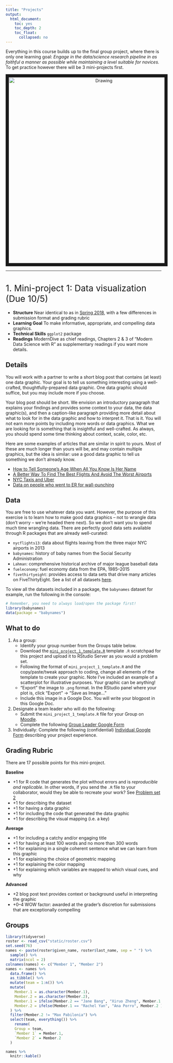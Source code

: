 ```yaml
---
title: "Projects"
output:
  html_document:
    toc: yes
    toc_depth: 2
    toc_float:
      collapsed: no
---
```


<style>
h1{font-weight: 400;}
</style>

Everything in this course builds up to the final group project, where there is
only one learning goal: *Engage in the data/science research pipeline in as
faithful a manner as possible while maintaining a level suitable for novices.* To get practice however there will be 3 mini-projects first.

<center>
<img src="static/images/pipeline.png" alt="Drawing" style="width: 600px;" border="10"/>
</center>





***

# 1. Mini-project 1: Data visualization (Due 10/5) {#miniproj1}


* **Structure** Near identical to as in [Spring 2018](https://beanumber.github.io/sds192/mod_viz.html){target="_blank"}, with a few differences in submission format and grading rubric
* **Learning Goal** To make informative, appropriate, and compelling data graphics.
* **Technical Skills** `ggplot2` package
* **Readings**  ModernDive as chief readings, Chapters 2 & 3 of "Modern Data Science with R" as supplementary readings if you want more details.

## Details

You will work with a partner to write a short blog post that contains (at least) one data graphic. Your goal is to tell us something interesting using a well-crafted, thoughtfully-prepared data graphic. One data graphic should suffice, but you may include more if you choose.

Your blog post should be short. We envision an introductory paragraph that explains your findings and provides some context to your data, the data graphic(s), and then a caption-like paragraph providing more detail about what to look for in the data graphic and how to interpret it. That is it. You will not earn more points by including more words or data graphics. What we are looking for is something that is insightful and well-crafted. As always, you should spend some time thinking about context, scale, color, etc.

Here are some examples of articles that are similar in spirit to yours. Most of these are much longer than yours will be, and may contain multiple graphics, but the idea is similar: use a good data graphic to tell us something we don’t already know.

* [How to Tell Someone’s Age When All You Know Is Her Name](https://fivethirtyeight.com/features/how-to-tell-someones-age-when-all-you-know-is-her-name/){target="_blank"}
* [A Better Way To Find The Best Flights And Avoid The Worst Airports](https://fivethirtyeight.com/features/fastest-airlines-fastest-airports/){target="_blank"}
* [NYC Taxis and Uber](http://toddwschneider.com/posts/analyzing-1-1-billion-nyc-taxi-and-uber-trips-with-a-vengeance/){target="_blank"}
* [Data on people who went to ER for wall-punching](https://flowingdata.com/2016/01/14/data-on-people-who-wall-punching/){target="_blank"}



## Data

You are free to use whatever data you want. However, the purpose of this exercise is to learn how to make good data graphics – not to wrangle data (don’t worry – we’re headed there next). So we don’t want you to spend much time wrangling data. There are perfectly good data sets available through R packages that are already well-curated:

* `nycflights13`: data about flights leaving from the three major NYC airports in 2013
* `babynames`: history of baby names from the Social Security Administration
* `Lahman`: comprehensive historical archive of major league baseball data
* `fueleconomy`: fuel economy data from the EPA, 1985–2015
* `fivethirtyeight`: provides access to data sets that drive many articles on FiveThirtyEight. See a list of all datasets [here](https://fivethirtyeight-r.netlify.com/articles/fivethirtyeight.html#data-sets){target="_blank"}.

To view all the datasets included in a package, the `babynames` dataset for example, run the following in the console:

```r
# Remember, you need to always load/open the package first!
library(babynames)
data(package = "babynames")
```


## What to do

1. As a group:
    + Identify your group number from the Groups table below.
    + Download the <a href="static/projects/mini_project_1_template.R" download>`mini_project_1_template.R`</a> template `.R` scratchpad for this project and upload it to RStudio Server as you would a problem set.
    + Following the format of `mini_project_1_template.R` and the copy/paste/tweak approach to coding, change all elements of the template to create your graphic. Note I've included an example of a scatterplot for illustrative purposes. Your graphic can be anything!
    + "Export" the image to `.png` format. In the RStudio panel where your plot is, click "Export" -> "Save as Image..."
    + Include this image in a Google Doc. You will write your blogpost in this Google Doc.
1. Designate a team leader who will do the following:
    + Submit the `mini_project_1_template.R` file for your Group on [Moodle](https://moodle.smith.edu/course/view.php?id=29919){target="_blank"}.
    + Complete the following [Group Leader Google Form](https://docs.google.com/forms/d/e/1FAIpQLSdIITfjUr7rfCefYo8Ojy16lqM8cSx1u7Ky4RLjDZqKkFNFtw/viewform){target="_blank"}
1. Individually: Complete the following (confidential) [Individual Google Form](https://docs.google.com/forms/d/e/1FAIpQLSfcch_Z8G49TpNA3IbGlprCZWpJSux49WUeANXAKHtfcJzdVw/viewform){target="_blank"} describing your project experience.



## Grading Rubric

There are 17 possible points for this mini-project.

**Baseline**

* +1 for R code that generates the plot without errors and is *reproducible and replicable*. In other words, if you send the `.R` file to your collaborator, would they be able to recreate your work? See [Problem set 2](index.html#PS02)
* +1 for describing the dataset
* +1 for having a data graphic
* +1 for including the code that generated the data graphic
* +1 for describing the visual mapping (i.e. a key)

**Average**

* +1 for including a catchy and/or engaging title
* +1 for having at least 100 words and no more than 300 words
* +1 for explaining in a single coherent sentence what we can learn from this graphic
* +1 for explaining the choice of geometric mapping
* +1 for explaining the color mapping
* +1 for explaining which variables are mapped to which visual cues, and why

**Advanced**

* +2 blog post text provides context or background useful in interpreting the graphic
* +0–4 WOW factor: awarded at the grader’s discretion for submissions that are exceptionally compelling



## Groups

```r
library(tidyverse)
roster <- read_csv("static/roster.csv")
set.seed(76)
names <- paste(roster$given_name, roster$last_name, sep = " ") %>% 
  sample() %>% 
  matrix(ncol = 2)
colnames(names) <- c("Member 1", "Member 2")
names <- names %>% 
  data.frame() %>% 
  as_tibble() %>% 
  mutate(team = 1:n()) %>% 
  mutate(
    Member.1 = as.character(Member.1),
    Member.2 = as.character(Member.2),
    Member.1 = ifelse(Member.2 == "Jane Bang", "Xiruo Zheng", Member.1 ),
    Member.2 = ifelse(Member.1 == "Rachel Yan", "Ana Porro", Member.2 )
  ) %>% 
  filter(Member.2 != "Max Pabilonia") %>% 
  select(team, everything()) %>% 
    rename(
    Group = team,
    `Member 1` = Member.1,
    `Member 2` = Member.2
  ) 

names %>% 
  knitr::kable()
```



